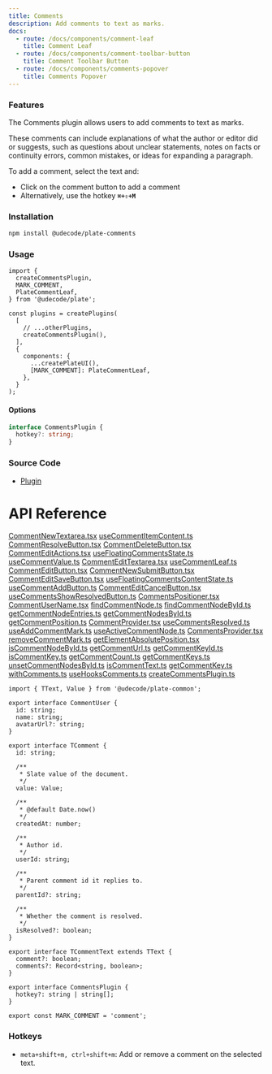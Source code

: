 ```yaml
---
title: Comments
description: Add comments to text as marks.
docs:
  - route: /docs/components/comment-leaf
    title: Comment Leaf
  - route: /docs/components/comment-toolbar-button
    title: Comment Toolbar Button
  - route: /docs/components/comments-popover
    title: Comments Popover
---
```


<ComponentPreview name="playground-demo" id="comment" />

### Features

The Comments plugin allows users to add comments to text as marks.

These comments can include explanations of what the author or editor did or suggests,
such as questions about unclear statements,
notes on facts or continuity errors, common mistakes, or ideas for expanding a paragraph.

To add a comment, select the text and:

- Click on the comment button to add a comment
- Alternatively, use the hotkey **`⌘+⇧+M`**

### Installation

```bash
npm install @udecode/plate-comments
```

### Usage

```tsx
import {
  createCommentsPlugin,
  MARK_COMMENT,
  PlateCommentLeaf,
} from '@udecode/plate';

const plugins = createPlugins(
  [
    // ...otherPlugins,
    createCommentsPlugin(),
  ],
  {
    components: {
      ...createPlateUI(),
      [MARK_COMMENT]: PlateCommentLeaf,
    },
  }
);
```

#### Options

```ts
interface CommentsPlugin {
  hotkey?: string;
}
```

### Source Code

- [Plugin](https://github.com/udecode/plate/blob/main/packages/comments/src/createCommentsPlugin.ts)

# API Reference

[CommentNewTextarea.tsx](..%2F..%2F..%2F..%2Fpackages%2Fcomments%2Fsrc%2Fcomponents%2FCommentNewTextarea.tsx)
[useCommentItemContent.ts](..%2F..%2F..%2F..%2Fpackages%2Fcomments%2Fsrc%2Fcomponents%2FuseCommentItemContent.ts)
[CommentResolveButton.tsx](..%2F..%2F..%2F..%2Fpackages%2Fcomments%2Fsrc%2Fcomponents%2FCommentResolveButton.tsx)
[CommentDeleteButton.tsx](..%2F..%2F..%2F..%2Fpackages%2Fcomments%2Fsrc%2Fcomponents%2FCommentDeleteButton.tsx)
[CommentEditActions.tsx](..%2F..%2F..%2F..%2Fpackages%2Fcomments%2Fsrc%2Fcomponents%2FCommentEditActions.tsx)
[useFloatingCommentsState.ts](..%2F..%2F..%2F..%2Fpackages%2Fcomments%2Fsrc%2Fcomponents%2FuseFloatingCommentsState.ts)
[useCommentValue.ts](..%2F..%2F..%2F..%2Fpackages%2Fcomments%2Fsrc%2Fcomponents%2FuseCommentValue.ts)
[CommentEditTextarea.tsx](..%2F..%2F..%2F..%2Fpackages%2Fcomments%2Fsrc%2Fcomponents%2FCommentEditTextarea.tsx)
[useCommentLeaf.ts](..%2F..%2F..%2F..%2Fpackages%2Fcomments%2Fsrc%2Fcomponents%2FuseCommentLeaf.ts)
[CommentEditButton.tsx](..%2F..%2F..%2F..%2Fpackages%2Fcomments%2Fsrc%2Fcomponents%2FCommentEditButton.tsx)
[CommentNewSubmitButton.tsx](..%2F..%2F..%2F..%2Fpackages%2Fcomments%2Fsrc%2Fcomponents%2FCommentNewSubmitButton.tsx)
[CommentEditSaveButton.tsx](..%2F..%2F..%2F..%2Fpackages%2Fcomments%2Fsrc%2Fcomponents%2FCommentEditSaveButton.tsx)
[useFloatingCommentsContentState.ts](..%2F..%2F..%2F..%2Fpackages%2Fcomments%2Fsrc%2Fcomponents%2FuseFloatingCommentsContentState.ts)
[useCommentAddButton.ts](..%2F..%2F..%2F..%2Fpackages%2Fcomments%2Fsrc%2Fcomponents%2FuseCommentAddButton.ts)
[CommentEditCancelButton.tsx](..%2F..%2F..%2F..%2Fpackages%2Fcomments%2Fsrc%2Fcomponents%2FCommentEditCancelButton.tsx)
[useCommentsShowResolvedButton.ts](..%2F..%2F..%2F..%2Fpackages%2Fcomments%2Fsrc%2Fcomponents%2FuseCommentsShowResolvedButton.ts)
[CommentsPositioner.tsx](..%2F..%2F..%2F..%2Fpackages%2Fcomments%2Fsrc%2Fcomponents%2FCommentsPositioner.tsx)
[CommentUserName.tsx](..%2F..%2F..%2F..%2Fpackages%2Fcomments%2Fsrc%2Fcomponents%2FCommentUserName.tsx)
[findCommentNode.ts](..%2F..%2F..%2F..%2Fpackages%2Fcomments%2Fsrc%2Fqueries%2FfindCommentNode.ts)
[findCommentNodeById.ts](..%2F..%2F..%2F..%2Fpackages%2Fcomments%2Fsrc%2Fqueries%2FfindCommentNodeById.ts)
[getCommentNodeEntries.ts](..%2F..%2F..%2F..%2Fpackages%2Fcomments%2Fsrc%2Fqueries%2FgetCommentNodeEntries.ts)
[getCommentNodesById.ts](..%2F..%2F..%2F..%2Fpackages%2Fcomments%2Fsrc%2Fqueries%2FgetCommentNodesById.ts)
[getCommentPosition.ts](..%2F..%2F..%2F..%2Fpackages%2Fcomments%2Fsrc%2Fqueries%2FgetCommentPosition.ts)
[CommentProvider.tsx](..%2F..%2F..%2F..%2Fpackages%2Fcomments%2Fsrc%2Fstores%2Fcomment%2FCommentProvider.tsx)
[useCommentsResolved.ts](..%2F..%2F..%2F..%2Fpackages%2Fcomments%2Fsrc%2Fstores%2Fcomments%2FuseCommentsResolved.ts)
[useAddCommentMark.ts](..%2F..%2F..%2F..%2Fpackages%2Fcomments%2Fsrc%2Fstores%2Fcomments%2FuseAddCommentMark.ts)
[useActiveCommentNode.ts](..%2F..%2F..%2F..%2Fpackages%2Fcomments%2Fsrc%2Fstores%2Fcomments%2FuseActiveCommentNode.ts)
[CommentsProvider.tsx](..%2F..%2F..%2F..%2Fpackages%2Fcomments%2Fsrc%2Fstores%2Fcomments%2FCommentsProvider.tsx)
[removeCommentMark.ts](..%2F..%2F..%2F..%2Fpackages%2Fcomments%2Fsrc%2Ftransforms%2FremoveCommentMark.ts)
[getElementAbsolutePosition.tsx](..%2F..%2F..%2F..%2Fpackages%2Fcomments%2Fsrc%2Futils%2FgetElementAbsolutePosition.tsx)
[isCommentNodeById.ts](..%2F..%2F..%2F..%2Fpackages%2Fcomments%2Fsrc%2Futils%2FisCommentNodeById.ts)
[getCommentUrl.ts](..%2F..%2F..%2F..%2Fpackages%2Fcomments%2Fsrc%2Futils%2FgetCommentUrl.ts)
[getCommentKeyId.ts](..%2F..%2F..%2F..%2Fpackages%2Fcomments%2Fsrc%2Futils%2FgetCommentKeyId.ts)
[isCommentKey.ts](..%2F..%2F..%2F..%2Fpackages%2Fcomments%2Fsrc%2Futils%2FisCommentKey.ts)
[getCommentCount.ts](..%2F..%2F..%2F..%2Fpackages%2Fcomments%2Fsrc%2Futils%2FgetCommentCount.ts)
[getCommentKeys.ts](..%2F..%2F..%2F..%2Fpackages%2Fcomments%2Fsrc%2Futils%2FgetCommentKeys.ts)
[unsetCommentNodesById.ts](..%2F..%2F..%2F..%2Fpackages%2Fcomments%2Fsrc%2Futils%2FunsetCommentNodesById.ts)
[isCommentText.ts](..%2F..%2F..%2F..%2Fpackages%2Fcomments%2Fsrc%2Futils%2FisCommentText.ts)
[getCommentKey.ts](..%2F..%2F..%2F..%2Fpackages%2Fcomments%2Fsrc%2Futils%2FgetCommentKey.ts)
[withComments.ts](..%2F..%2F..%2F..%2Fpackages%2Fcomments%2Fsrc%2FwithComments.ts)
[useHooksComments.ts](..%2F..%2F..%2F..%2Fpackages%2Fcomments%2Fsrc%2FuseHooksComments.ts)
[createCommentsPlugin.ts](..%2F..%2F..%2F..%2Fpackages%2Fcomments%2Fsrc%2FcreateCommentsPlugin.ts)

```tsx
import { TText, Value } from '@udecode/plate-common';

export interface CommentUser {
  id: string;
  name: string;
  avatarUrl?: string;
}

export interface TComment {
  id: string;

  /**
   * Slate value of the document.
   */
  value: Value;

  /**
   * @default Date.now()
   */
  createdAt: number;

  /**
   * Author id.
   */
  userId: string;

  /**
   * Parent comment id it replies to.
   */
  parentId?: string;

  /**
   * Whether the comment is resolved.
   */
  isResolved?: boolean;
}

export interface TCommentText extends TText {
  comment?: boolean;
  comments?: Record<string, boolean>;
}

export interface CommentsPlugin {
  hotkey?: string | string[];
}

export const MARK_COMMENT = 'comment';
```

### Hotkeys

- `meta+shift+m, ctrl+shift+m`: Add or remove a comment on the selected text.

